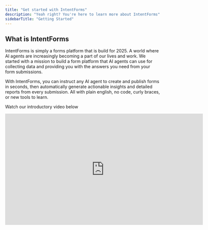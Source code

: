 ```yaml
---
title: "Get started with IntentForms"
description: "Yeah right? You're here to learn more about IntentForms"
sidebarTitle: "Getting Started"
---
```


## What is IntentForms

IntentForms is simply a forms platform that is build for 2025. A world where AI agents are increasingly becoming a part of our lives and work. We started with a mission to build a form platform that AI agents can use for collecting data and providing you with the answers you need from your form submissions. 

With IntentForms, you can instruct any AI agent to create and publish forms in seconds, then automatically generate actionable insights and detailed reports from every submission. All with plain english, no code, curly braces, or new tools to learn. 

Watch our introductory video below

<iframe src="https://share.descript.com/embed/9GHP7QMcObj" width="640" height="360" frameborder="0" allowfullscreen />

<CardGroup cols="2">
  <Card title="Create your first form" icon="pen-to-square" href="https://mintlify.com/docs/quickstart">
    Here's how you create your first form
  </Card>
  <Card title="Explore templates" icon="image" href="https://mintlify.com/docs/development">
    Preview your changes before you push to make sure they're perfect
  </Card>
</CardGroup>

## When to use IntentForms

We understand that you might have considered multiple